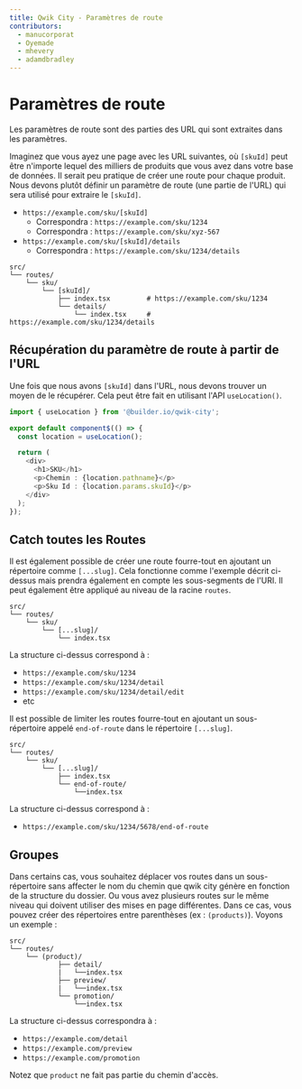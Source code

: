 ```yaml
---
title: Qwik City - Paramètres de route
contributors:
  - manucorporat
  - Oyemade
  - mhevery
  - adamdbradley
---
```


# Paramètres de route

Les paramètres de route sont des parties des URL qui sont extraites dans les paramètres.

Imaginez que vous ayez une page avec les URL suivantes, où `[skuId]` peut être n'importe lequel des milliers de produits que vous avez dans votre base de données. Il serait peu pratique de créer une route pour chaque produit. Nous devons plutôt définir un paramètre de route (une partie de l'URL) qui sera utilisé pour extraire le `[skuId]`.

- `https://example.com/sku/[skuId]`
  - Correspondra : `https://example.com/sku/1234`
  - Correspondra : `https://example.com/sku/xyz-567`
- `https://example.com/sku/[skuId]/details`
  - Correspondra : `https://example.com/sku/1234/details`

```
src/
└── routes/
    └── sku/
        └── [skuId]/
            ├── index.tsx         # https://example.com/sku/1234
            └── details/
                └── index.tsx     # https://example.com/sku/1234/details
```

## Récupération du paramètre de route à partir de l'URL

Une fois que nous avons `[skuId]` dans l'URL, nous devons trouver un moyen de le récupérer. Cela peut être fait en utilisant l'API `useLocation()`.

```typescript
import { useLocation } from '@builder.io/qwik-city';

export default component$(() => {
  const location = useLocation();

  return (
    <div>
      <h1>SKU</h1>
      <p>Chemin : {location.pathname}</p>
      <p>Sku Id : {location.params.skuId}</p>
    </div>
  );
});
```

## Catch toutes les Routes
Il est également possible de créer une route fourre-tout en ajoutant un répertoire comme `[...slug]`. Cela fonctionne comme l'exemple décrit ci-dessus mais prendra également en compte les sous-segments de l'URI. Il peut également être appliqué au niveau de la racine `routes`.

```
src/
└── routes/
    └── sku/
        └── [...slug]/
            └── index.tsx
```

La structure ci-dessus correspond à :
- `https://example.com/sku/1234`
- `https://example.com/sku/1234/detail`
- `https://example.com/sku/1234/detail/edit`
- etc

Il est possible de limiter les routes fourre-tout en ajoutant un sous-répertoire appelé `end-of-route` dans le répertoire `[...slug]`.

```
src/
└── routes/
    └── sku/
        └── [...slug]/
            ├── index.tsx
            └── end-of-route/
                └──index.tsx
```

La structure ci-dessus correspond à :
- `https://example.com/sku/1234/5678/end-of-route`


## Groupes
Dans certains cas, vous souhaitez déplacer vos routes dans un sous-répertoire sans affecter le nom du chemin que qwik city génère en fonction de la structure du dossier. Ou vous avez plusieurs routes sur le même niveau qui doivent utiliser des mises en page différentes. Dans ce cas, vous pouvez créer des répertoires entre parenthèses (ex : `(products)`). Voyons un exemple :

```
src/
└── routes/
    └── (product)/
            ├── detail/
            |   └──index.tsx
            ├── preview/
            |   └──index.tsx
            └── promotion/
                └──index.tsx
```
La structure ci-dessus correspondra à :
- `https://example.com/detail`
- `https://example.com/preview`
- `https://example.com/promotion`

Notez que `product` ne fait pas partie du chemin d'accès.
